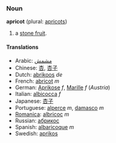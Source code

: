 ===Noun===
'''apricot''' (plural: [[apricots]])

# a [[stone fruit]].

====Translations====
*Arabic: [[مشمش]]
*Chinese: [[杏]], [[杏子]]
*Dutch: [[abrikoos]] ''de''
*French: [[abricot]] ''m''
*German: [[Aprikose]] ''f'', [[Marille]] ''f'' (''Austria'')
*Italian: [[albicocca]] ''f''
*Japanese: [[杏子]]
*Portuguese: [[alperce]] ''m'', [[damasco]] ''m''
*[[Romanica]]: [[albricoc]] ''m''
*Russian: [[абрикос]]
*Spanish: [[albaricoque]] ''m''
*Swedish: [[aprikos]]